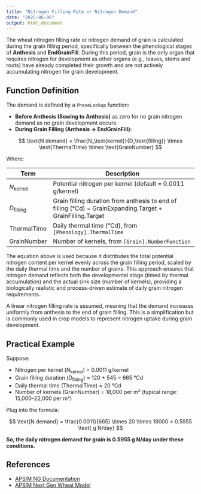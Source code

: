 ```yaml
---
title: "Nitrogen Filling Rate or Nitrogen Demand"
date: "2025-06-06"
output: html_document
---
```



The wheat nitrogen filling rate or nitrogen demand of grain is calculated during the grain filling period, specifically between the phenological stages of **Anthesis** and **EndGrainFill**. During this period, grain is the only organ that requires nitrogen for development as other organs (e.g., leaves, stems and roots) have already completed their growth and are not actively accumulating nitrogen for grain development.


## Function Definition

The demand is defined by a `PhaseLookup` function:

- **Before Anthesis (Sowing to Anthesis)** as zero for no grain nitrogen demand as no grain development occurs.
- **During Grain Filling (Anthesis → EndGrainFill):**

$$
\text{N demand} = \frac{N_\text{kernel}}{D_\text{filling}} \times \text{ThermalTime} \times \text{GrainNumber}
$$

Where:

| Term           | Description                                                                 |
|----------------|-----------------------------------------------------------------------------|
| $N_\text{kernel}$ | Potential nitrogen per kernel (default = 0.0011 g/kernel)                  |
| $D_\text{filling}$ | Grain filling duration from anthesis to end of filling (°Cd) = GrainExpanding.Target + GrainFilling.Target |
| ThermalTime    | Daily thermal time (°Cd), from `[Phenology].ThermalTime`                     |
| GrainNumber    | Number of kernels, from `[Grain].NumberFunction`                             |

  
The equation above is used because it distributes the total potential nitrogen content per kernel evenly across the grain filling period, scaled by the daily thermal time and the number of grains. This approach ensures that nitrogen demand reflects both the developmental stage (timed by thermal accumulation) and the actual sink size (number of kernels), providing a biologically realistic and process-driven estimate of daily grain nitrogen requirements.

A linear nitrogen filling rate is assumed, meaning that the demand increases uniformly from anthesis to the end of grain filling. This is a simplification but is commonly used in crop models to represent nitrogen uptake during grain development.



## Practical Example

Suppose:

- Nitrogen per kernel ($N_\text{kernel}$) = 0.0011 g/kernel
- Grain filling duration ($D_\text{filling}$) = 120 + 545 = 665 °Cd
- Daily thermal time (ThermalTime) = 20 °Cd
- Number of kernels (GrainNumber) = 18,000 per m² (typical range: 15,000–22,000 per m²)

Plug into the formula:

$$
\text{N demand} = \frac{0.0011}{665} \times 20 \times 18000 = 0.5955 \text{ g N/day}
$$

**So, the daily nitrogen demand for grain is 0.5955 g N/day under these conditions.**


## References

- [APSIM NG Documentation](https://apsimnextgeneration.netlify.app/)
- [APSIM Next Gen Wheat Model](https://github.com/APSIMInitiative/ApsimX/blob/master/Models/Resources/Wheat.json)

